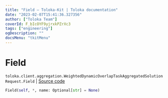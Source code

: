```yaml
---
title: "Field — Toloka-Kit | Toloka documentation"
date: "2023-02-07T15:41:36.327356"
author: ["Toloka Team"]
coverId: F_bIcOYF9yjrxkPZrXc3
tags: ["engineering"]
ogDescription: ""
docsMenu: "tkitMenu"
---
```


# Field
`toloka.client.aggregation.WeightedDynamicOverlapTaskAggregatedSolutionRequest.Field` | [Source code](https://github.com/Toloka/toloka-kit/blob/v1.1.3/src/client/aggregation.py#L78)

```python
Field(self, *, name: Optional[str] = None)
```